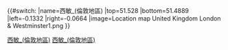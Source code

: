 {{#switch:{{{1}}}
|name=西敏_(倫敦地區)
|top=51.528
|bottom=51.4889
|left=-0.1332
|right=-0.0664
|image=Location map United Kingdom London & Westminster1.png
}}<noinclude>{{Location map/Info|United Kingdom}}
[[Category:英格兰地理位置图模板|西敏_(倫敦地區)]]
[[Category:伦敦地理位置图模板|西敏_(倫敦地區)]]
</noinclude>